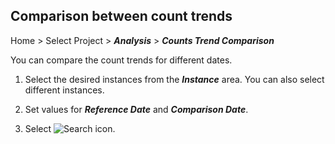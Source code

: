 ## Comparison between count trends

Home > Select Project > **_Analysis_** > **_Counts Trend Comparison_**

<ProdImg img='db-compare-count-trend.png' desc='Counts Trend' />

You can compare the count trends for different dates. 

1.  Select the desired instances from the **_Instance_** area. You can also select different instances.

2.  Set values for **_Reference Date_** and **_Comparison Date_**. 

3.  Select ![Search icon](/img/ico-btn-search.png).
